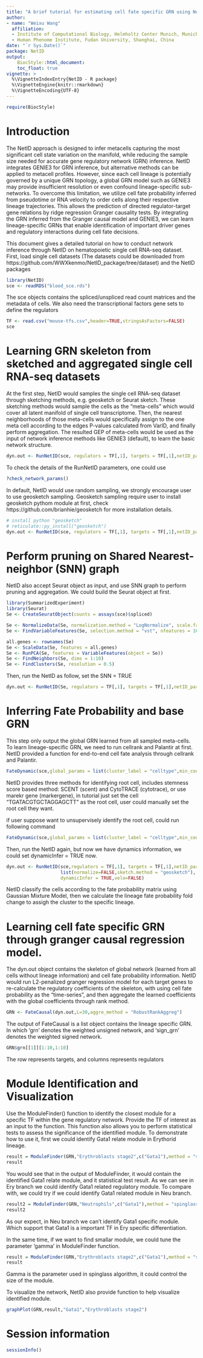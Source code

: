 ```yaml
---
title: "A brief tutorial for estimating cell fate specific GRN using NetID"
author:
- name: "Weixu Wang"
  affiliation: 
  - Institute of Computational Biology, Helmholtz Center Munich, Munich, Germany
  - Human Phenome Institute, Fudan University, Shanghai, China
date: "`r Sys.Date()`"
package: NetID
output:
    BiocStyle::html_document:
    toc_float: true
vignette: >
  %\VignetteIndexEntry{NetID - R package}
  %\VignetteEngine{knitr::rmarkdown}
  %\VignetteEncoding{UTF-8}
---
```

  
```r
require(BiocStyle)
```


# Introduction

The NetID approach is designed to infer metacells capturing the most significant cell state variation on the manifold, while reducing the sample size needed for accurate gene regulatory network (GRN) inference. NetID integrates GENIE3 for GRN inference, but alternative methods can be applied to metacell profiles. However, since each cell lineage is potentially governed by a unique GRN topology, a global GRN model such as GENIE3 may provide insufficient resolution or even confound lineage-specific sub-networks. To overcome this limitation, we utilize cell fate probability inferred from pseudotime or RNA velocity to order cells along their respective lineage trajectories. This allows the prediction of directed regulator-target gene relations by ridge regression Granger causality tests. By integrating the GRN inferred from the Granger causal model and GENIE3, we can learn lineage-specific GRNs that enable identification of important driver genes and regulatory interactions during cell fate decisions.

This document gives a detailed tutorial on how to conduct network inference through NetID on hematopoietic single cell RNA-seq dataset. First, load single cell datasets (The datasets could be downloaded from https://github.com/WWXkenmo/NetID_package/tree/dataset) and the NetID packages

```r
library(NetID)
sce <- readRDS("blood_sce.rds")
```

The sce objects contains the spliced/unspliced read count matrices and the metadata of cells. We also need the transcriptional factors gene sets to define the regulators

```r
TF <- read.csv("mouse-tfs.csv",header=TRUE,stringsAsFactors=FALSE)
sce
```

# Learning GRN skeleton from sketched and aggregated single cell RNA-seq datasets

At the first step, NetID would samples the single cell RNA-seq dataset through sketching methods, e.g. geosketch or Seurat sketch. These sketching methods would sample the cells as the “meta-cells” which would cover all latent manifold of single cell transcriptome. Then, the nearest neighborhoods of those meta-cells would specifically assign to the one meta cell according to the edges P-values calculated from VarID, and finally perform aggregation. The resulted GEP of meta-cells would be used as the input of network inference methods like GENIE3 (default), to learn the basic network structure.


```r
dyn.out <- RunNetID(sce, regulators = TF[,1], targets = TF[,1],netID_params = list(normalize=FALSE), dynamicInfer = FALSE)
```

To check the details of the RunNetID parameters, one could use
```r
?check_network_params()
```

In default, NetID would use random sampling, we strongly encourage user to use geosketch sampling. Geosketch sampling require user to install geosketch pythom module at first, check https://github.com/brianhie/geosketch for more installation details.

```r
# install python "geosketch"
# reticulate::py_install("geosketch")
dyn.out <- RunNetID(sce, regulators = TF[,1], targets = TF[,1],netID_params = list(sketch.method = "geosketch",normalize=FALSE), dynamicInfer = FALSE)
```

# Perform pruning on Shared Nearest-neighbor (SNN) graph

NetID also accept Seurat object as input, and use SNN graph to perform pruning and aggregation. We could build the Seurat object at first.

```r
library(SummarizedExperiment)
library(Seurat)
Se <- CreateSeuratObject(counts = assays(sce)$spliced)

Se <- NormalizeData(Se, normalization.method = "LogNormalize", scale.factor = 10000)
Se <- FindVariableFeatures(Se, selection.method = "vst", nfeatures = 1000)

all.genes <- rownames(Se)
Se <- ScaleData(Se, features = all.genes)
Se <- RunPCA(Se, features = VariableFeatures(object = Se))
Se <- FindNeighbors(Se, dims = 1:10)
Se <- FindClusters(Se, resolution = 0.5)
```

Then, run the NetID as follow, set the SNN = TRUE

```r
dyn.out <- RunNetID(Se, regulators = TF[,1], targets = TF[,1],netID_params = list(normalize=FALSE, SNN = TRUE), dynamicInfer = FALSE)
```

# Inferring Fate Probability and base GRN

This step only output the global GRN learned from all sampled meta-cells. To learn lineage-specific GRN, we need to run cellrank and Palantir at first. NetID provided a function for end-to-end cell fate analysis through cellrank and Palantir.

```r
FateDynamic(sce,global_params = list(cluster_label = "celltype",min_counts = 10 ,nhvgs = 3000,velo = FALSE),palantir_params = list(start_cell = "TGATACGTGCTAGGAGCTT"))
```

NetID provides three methods for identifying root cell, includes stemness score based method: SCENT (scent) and CytoTRACE (cytotrace), or use marekr gene (markergene), in tutorial just set the cell "TGATACGTGCTAGGAGCTT" as the root cell, user could manually set the root cell they want.

if user suppose want to unsupervisely identify the root cell, could run following command

```r
FateDynamic(sce,global_params = list(cluster_label = "celltype",min_counts = 10 ,nhvgs = 3000,velo = FALSE),palantir_params = list(method = "scent"))
```

Then, run the NetID again, but now we have dynamics information, we could set dynamicInfer = TRUE now.

```r
dyn.out <- RunNetID(sce,regulators = TF[,1], targets = TF[,1],netID_params =
                    list(normalize=FALSE,sketch.method = "geosketch"), 
                    dynamicInfer = TRUE,velo=FALSE)
```

NetID classify the cells according to the fate probability matrix using Gaussian Mixture Model, then we calculate the lineage fate probability fold change to assigh the cluster to the specific lineage.

# Learning cell fate specific GRN through granger causal regression model.

The dyn.out object contains the skeleton of global network (learned from all cells without lineage information) and cell fate probability information. NetID would run L2-penalized granger regression model for each target genes to re-calculate the regulatory coefficients of the skeleton, with using cell fate probability as the "time-series", and then aggregate the learned coefficients with the global coefficients through rank method.

```r
GRN <- FateCausal(dyn.out,L=30,aggre_method = "RobustRankAggreg")
```

The output of FateCausal is a list object contains the lineage specific GRN. In which 'grn' denotes the weighted unsigned network, and 'sign_grn' denotes the weighted signed network. 

```r
GRN$grn[[1]][1:10,1:10]
```

The row represents targets, and columns represents regulators

# Module Identification and Visualization

Use the ModuleFinder() function to identify the closest module for a specific TF within the gene regulatory network. Provide the TF of interest as an input to the function. This function also allows you to perform statistical tests to assess the significance of the identified module. To demonstrate how to use it, first we could identify Gata1 relate module in Erythorid lineage. 

```r
result = ModuleFinder(GRN,"Erythroblasts stage2",c("Gata1"),method = "spinglass")
result
```

You would see that in the output of ModuleFinder, it would contain the identified Gata1 relate module, and it statistical test result. As we can see in Ery branch we could identify Gata1 related regulatory module. To compare with, we could try if we could identify Gata1 related module in Neu branch.

```r
result2 = ModuleFinder(GRN,"Neutrophils",c("Gata1"),method = "spinglass")
result2
```

As our expect, in Neu branch we can't identify Gata1 specific module. Which support that Gata1 is a important TF in Ery specific differentiation.

In the same time, if we want to find smallar module, we could tune the parameter 'gamma' in ModuleFinder function.

```r
result = ModuleFinder(GRN,"Erythroblasts stage2",c("Gata1"),method = "spinglass",gamma = 0.3)
result
```

Gamma is the parameter used in spinglass algorithm, it could control the size of the module.

To visualize the network, NetID also provide function to help visualize identified module. 

```r
graphPlot(GRN,result,"Gata1","Erythroblasts stage2")
```


# Session information

```r
sessionInfo()
```

